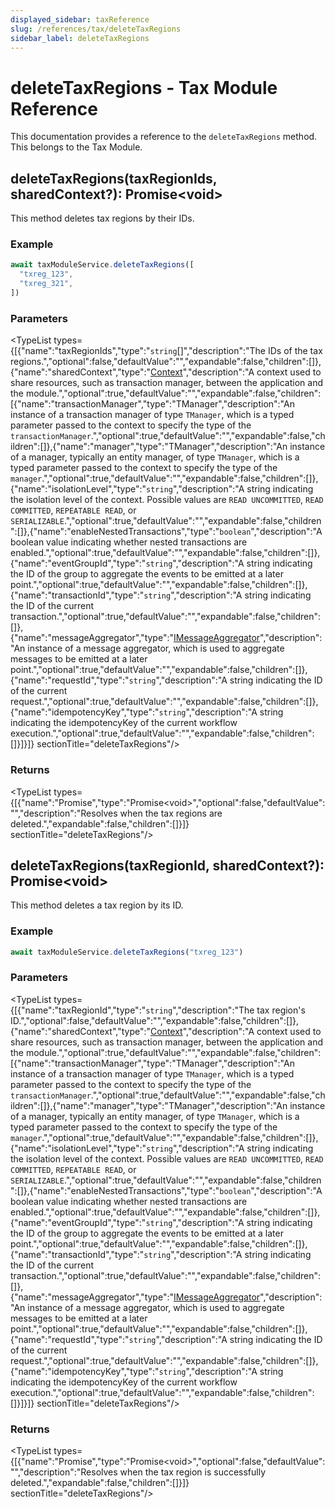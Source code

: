 ```yaml
---
displayed_sidebar: taxReference
slug: /references/tax/deleteTaxRegions
sidebar_label: deleteTaxRegions
---
```



# deleteTaxRegions - Tax Module Reference

This documentation provides a reference to the `deleteTaxRegions` method. This belongs to the Tax Module.

## deleteTaxRegions(taxRegionIds, sharedContext?): Promise&#60;void&#62;

This method deletes tax regions by their IDs.

### Example

```ts
await taxModuleService.deleteTaxRegions([
  "txreg_123",
  "txreg_321",
])
```

### Parameters

<TypeList types={[{"name":"taxRegionIds","type":"`string`[]","description":"The IDs of the tax regions.","optional":false,"defaultValue":"","expandable":false,"children":[]},{"name":"sharedContext","type":"[Context](../../interfaces/tax.Context.mdx)","description":"A context used to share resources, such as transaction manager, between the application and the module.","optional":true,"defaultValue":"","expandable":false,"children":[{"name":"transactionManager","type":"TManager","description":"An instance of a transaction manager of type `TManager`, which is a typed parameter passed to the context to specify the type of the `transactionManager`.","optional":true,"defaultValue":"","expandable":false,"children":[]},{"name":"manager","type":"TManager","description":"An instance of a manager, typically an entity manager, of type `TManager`, which is a typed parameter passed to the context to specify the type of the `manager`.","optional":true,"defaultValue":"","expandable":false,"children":[]},{"name":"isolationLevel","type":"`string`","description":"A string indicating the isolation level of the context. Possible values are `READ UNCOMMITTED`, `READ COMMITTED`, `REPEATABLE READ`, or `SERIALIZABLE`.","optional":true,"defaultValue":"","expandable":false,"children":[]},{"name":"enableNestedTransactions","type":"`boolean`","description":"A boolean value indicating whether nested transactions are enabled.","optional":true,"defaultValue":"","expandable":false,"children":[]},{"name":"eventGroupId","type":"`string`","description":"A string indicating the ID of the group to aggregate the events to be emitted at a later point.","optional":true,"defaultValue":"","expandable":false,"children":[]},{"name":"transactionId","type":"`string`","description":"A string indicating the ID of the current transaction.","optional":true,"defaultValue":"","expandable":false,"children":[]},{"name":"messageAggregator","type":"[IMessageAggregator](../../interfaces/tax.IMessageAggregator.mdx)","description":"An instance of a message aggregator, which is used to aggregate messages to be emitted at a later point.","optional":true,"defaultValue":"","expandable":false,"children":[]},{"name":"requestId","type":"`string`","description":"A string indicating the ID of the current request.","optional":true,"defaultValue":"","expandable":false,"children":[]},{"name":"idempotencyKey","type":"`string`","description":"A string indicating the idempotencyKey of the current workflow execution.","optional":true,"defaultValue":"","expandable":false,"children":[]}]}]}  sectionTitle="deleteTaxRegions"/>

### Returns

<TypeList types={[{"name":"Promise","type":"Promise&#60;void&#62;","optional":false,"defaultValue":"","description":"Resolves when the tax regions are deleted.","expandable":false,"children":[]}]}  sectionTitle="deleteTaxRegions"/>

## deleteTaxRegions(taxRegionId, sharedContext?): Promise&#60;void&#62;

This method deletes a tax region by its ID.

### Example

```ts
await taxModuleService.deleteTaxRegions("txreg_123")
```

### Parameters

<TypeList types={[{"name":"taxRegionId","type":"`string`","description":"The tax region's ID.","optional":false,"defaultValue":"","expandable":false,"children":[]},{"name":"sharedContext","type":"[Context](../../interfaces/tax.Context.mdx)","description":"A context used to share resources, such as transaction manager, between the application and the module.","optional":true,"defaultValue":"","expandable":false,"children":[{"name":"transactionManager","type":"TManager","description":"An instance of a transaction manager of type `TManager`, which is a typed parameter passed to the context to specify the type of the `transactionManager`.","optional":true,"defaultValue":"","expandable":false,"children":[]},{"name":"manager","type":"TManager","description":"An instance of a manager, typically an entity manager, of type `TManager`, which is a typed parameter passed to the context to specify the type of the `manager`.","optional":true,"defaultValue":"","expandable":false,"children":[]},{"name":"isolationLevel","type":"`string`","description":"A string indicating the isolation level of the context. Possible values are `READ UNCOMMITTED`, `READ COMMITTED`, `REPEATABLE READ`, or `SERIALIZABLE`.","optional":true,"defaultValue":"","expandable":false,"children":[]},{"name":"enableNestedTransactions","type":"`boolean`","description":"A boolean value indicating whether nested transactions are enabled.","optional":true,"defaultValue":"","expandable":false,"children":[]},{"name":"eventGroupId","type":"`string`","description":"A string indicating the ID of the group to aggregate the events to be emitted at a later point.","optional":true,"defaultValue":"","expandable":false,"children":[]},{"name":"transactionId","type":"`string`","description":"A string indicating the ID of the current transaction.","optional":true,"defaultValue":"","expandable":false,"children":[]},{"name":"messageAggregator","type":"[IMessageAggregator](../../interfaces/tax.IMessageAggregator.mdx)","description":"An instance of a message aggregator, which is used to aggregate messages to be emitted at a later point.","optional":true,"defaultValue":"","expandable":false,"children":[]},{"name":"requestId","type":"`string`","description":"A string indicating the ID of the current request.","optional":true,"defaultValue":"","expandable":false,"children":[]},{"name":"idempotencyKey","type":"`string`","description":"A string indicating the idempotencyKey of the current workflow execution.","optional":true,"defaultValue":"","expandable":false,"children":[]}]}]}  sectionTitle="deleteTaxRegions"/>

### Returns

<TypeList types={[{"name":"Promise","type":"Promise&#60;void&#62;","optional":false,"defaultValue":"","description":"Resolves when the tax region is successfully deleted.","expandable":false,"children":[]}]}  sectionTitle="deleteTaxRegions"/>
